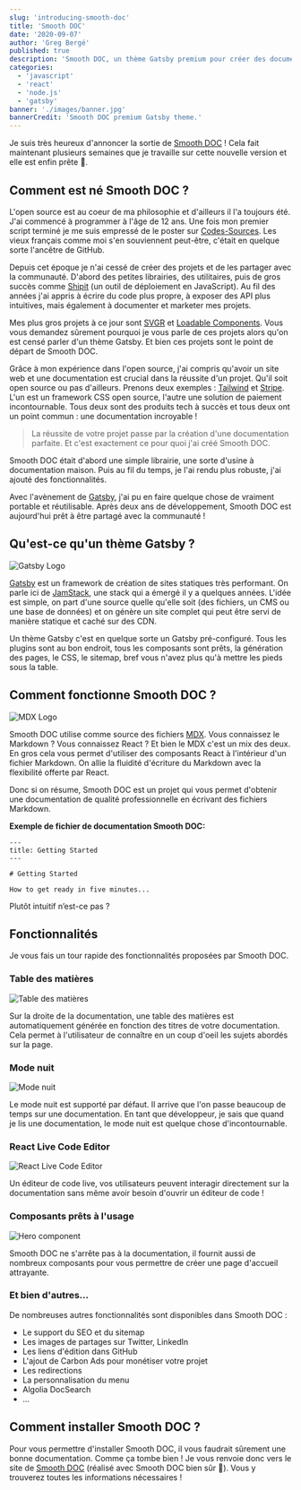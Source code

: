 ```yaml
---
slug: 'introducing-smooth-doc'
title: 'Smooth DOC'
date: '2020-09-07'
author: 'Greg Bergé'
published: true
description: 'Smooth DOC, un thème Gatsby premium pour créer des documentations de qualité professionnelle.'
categories:
  - 'javascript'
  - 'react'
  - 'node.js'
  - 'gatsby'
banner: './images/banner.jpg'
bannerCredit: 'Smooth DOC premium Gatsby theme.'
---
```


Je suis très heureux d'annoncer la sortie de [Smooth DOC](http://smooth-doc.com/) ! Cela fait maintenant plusieurs semaines que je travaille sur cette nouvelle version et elle est enfin prête 🥳.

## Comment est né Smooth DOC ?

L'open source est au coeur de ma philosophie et d'ailleurs il l'a toujours été. J'ai commencé à programmer à l'âge de 12 ans. Une fois mon premier script terminé je me suis empressé de le poster sur [Codes-Sources](https://codes-sources.commentcamarche.net/). Les vieux français comme moi s'en souviennent peut-être, c'était en quelque sorte l'ancêtre de GitHub.

Depuis cet époque je n'ai cessé de créer des projets et de les partager avec la communauté. D'abord des petites librairies, des utilitaires, puis de gros succès comme [Shipit](https://github.com/shipitjs/shipit) (un outil de déploiement en JavaScript). Au fil des années j'ai appris à écrire du code plus propre, à exposer des API plus intuitives, mais également à documenter et marketer mes projets.

Mes plus gros projets à ce jour sont [SVGR](https://react-svgr.com/) et [Loadable Components](https://loadable-components.com/). Vous vous demandez sûrement pourquoi je vous parle de ces projets alors qu'on est censé parler d'un thème Gatsby. Et bien ces projets sont le point de départ de Smooth DOC.

Grâce à mon expérience dans l'open source, j'ai compris qu'avoir un site web et une documentation est crucial dans la réussite d'un projet. Qu'il soit open source ou pas d'ailleurs. Prenons deux exemples : [Tailwind](http://tailwindcss.com/) et [Stripe](https://stripe.com/). L'un est un framework CSS open source, l'autre une solution de paiement incontournable. Tous deux sont des produits tech à succès et tous deux ont un point commun : une documentation incroyable !

> La réussite de votre projet passe par la création d'une documentation parfaite. Et c'est exactement ce pour quoi j'ai créé Smooth DOC.

Smooth DOC était d'abord une simple librairie, une sorte d'usine à documentation maison. Puis au fil du temps, je l'ai rendu plus robuste, j'ai ajouté des fonctionnalités.

Avec l'avènement de [Gatsby](https://gatsbyjs.com/), j'ai pu en faire quelque chose de vraiment portable et réutilisable. Après deux ans de développement, Smooth DOC est aujourd'hui prêt à être partagé avec la communauté !

## Qu'est-ce qu'un thème Gatsby ?

![Gatsby Logo](./images/gatsby-logo.png)

[Gatsby](https://gatsbyjs.com/) est un framework de création de sites statiques très performant. On parle ici de [JamStack](https://jamstack.org/), une stack qui a émergé il y a quelques années. L'idée est simple, on part d'une source quelle qu'elle soit (des fichiers, un CMS ou une base de données) et on génère un site complet qui peut être servi de manière statique et caché sur des CDN.

Un thème Gatsby c'est en quelque sorte un Gatsby pré-configuré. Tous les plugins sont au bon endroit, tous les composants sont prêts, la génération des pages, le CSS, le sitemap, bref vous n'avez plus qu'à mettre les pieds sous la table.

## Comment fonctionne Smooth DOC ?

![MDX Logo](./images/mdx-logo.png)

Smooth DOC utilise comme source des fichiers [MDX](https://mdxjs.com/). Vous connaissez le Markdown ? Vous connaissez React ? Et bien le MDX c'est un mix des deux. En gros cela vous permet d'utiliser des composants React à l'intérieur d'un fichier Markdown. On allie la fluidité d'écriture du Markdown avec la flexibilité offerte par React.

Donc si on résume, Smooth DOC est un projet qui vous permet d'obtenir une documentation de qualité professionnelle en écrivant des fichiers Markdown.

**Exemple de fichier de documentation Smooth DOC:**

```
---
title: Getting Started
---

# Getting Started

How to get ready in five minutes...

```

Plutôt intuitif n’est-ce pas ?

## Fonctionnalités

Je vous fais un tour rapide des fonctionnalités proposées par Smooth DOC.

### Table des matières

![Table des matières](./images/table-of-contents.png)

Sur la droite de la documentation, une table des matières est automatiquement générée en fonction des titres de votre documentation. Cela permet à l'utilisateur de connaître en un coup d'oeil les sujets abordés sur la page.

### Mode nuit

![Mode nuit](./images/dark-mode.png)

Le mode nuit est supporté par défaut. Il arrive que l'on passe beaucoup de temps sur une documentation. En tant que développeur, je sais que quand je lis une documentation, le mode nuit est quelque chose d'incontournable.

### React Live Code Editor

![React Live Code Editor](./images/live-code-editor.png)

Un éditeur de code live, vos utilisateurs peuvent interagir directement sur la documentation sans même avoir besoin d'ouvrir un éditeur de code !

### Composants prêts à l'usage

![Hero component](./images/hero-components.png)

Smooth DOC ne s'arrête pas à la documentation, il fournit aussi de nombreux composants pour vous permettre de créer une page d'accueil attrayante.

### Et bien d'autres...

De nombreuses autres fonctionnalités sont disponibles dans Smooth DOC :

- Le support du SEO et du sitemap
- Les images de partages sur Twitter, LinkedIn
- Les liens d'édition dans GitHub
- L'ajout de Carbon Ads pour monétiser votre projet
- Les redirections
- La personnalisation du menu
- Algolia DocSearch
- ...

## Comment installer Smooth DOC ?

Pour vous permettre d'installer Smooth DOC, il vous faudrait sûrement une bonne documentation. Comme ça tombe bien ! Je vous renvoie donc vers le site de [Smooth DOC](http://smooth-doc.com/) (réalisé avec Smooth DOC bien sûr 🤗). Vous y trouverez toutes les informations nécessaires !
